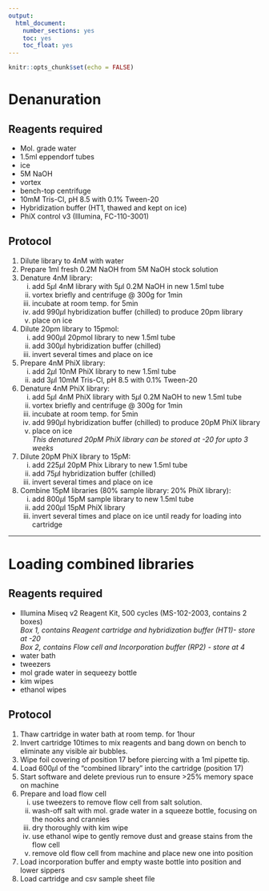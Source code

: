 ```yaml
---
output:
  html_document:
    number_sections: yes
    toc: yes
    toc_float: yes
---
```


```r
knitr::opts_chunk$set(echo = FALSE)
```

# Denanuration 

## Reagents required

* Mol. grade water
* 1.5ml eppendorf tubes
* ice
* 5M NaOH
* vortex
* bench-top centrifuge
* 10mM Tris-Cl, pH 8.5 with 0.1% Tween-20
* Hybridization buffer (HT1, thawed and kept on ice)
* PhiX control v3 (Illumina, FC-110-3001)

## Protocol 

1. Dilute library to 4nM with water
2. Prepare 1ml fresh 0.2M NaOH from 5M NaOH stock solution
3. Denature 4nM library:  
      i) add 5$\mu$l 4nM library with 5$\mu$l 0.2M NaOH in new 1.5ml tube
      ii) vortex briefly and centrifuge @ 300g for 1min
      iii) incubate at room temp. for 5min
      iv) add 990$\mu$l hybridization buffer (chilled) to produce 20pm library
      v) place on ice
4. Dilute 20pm library to 15pmol: 
      i) add 900$\mu$l 20pmol library to new 1.5ml tube
      ii) add 300$\mu$l hybridization buffer (chilled)
      iii) invert several times and place on ice
5. Prepare 4nM PhiX library:
      i) add 2$\mu$l 10nM PhiX library to new 1.5ml tube
      ii) add 3$\mu$l 10mM Tris-Cl, pH 8.5 with 0.1% Tween-20
6. Denature 4nM PhiX library:
      i) add 5$\mu$l 4nM PhiX library with 5$\mu$l 0.2M NaOH to new 1.5ml tube
      ii) vortex briefly and centrifuge @ 300g for 1min
      iii) incubate at room temp. for 5min
      iv) add 990$\mu$l hybridization buffer (chilled) to produce 20pM PhiX library
      v) place on ice  
*This denatured 20pM PhiX library can be stored at -20 for upto 3 weeks*
7. Dilute 20pM PhiX library to 15pM:  
      i) add 225$\mu$l 20pM Phix Library to new 1.5ml tube
      ii) add 75$\mu$l hybridization buffer (chilled)
      iii) invert several times and place on ice
8. Combine 15pM libraries (80% sample library: 20% PhiX library):
      i) add 800$\mu$l 15pM sample library to new 1.5ml tube
      ii) add 200$\mu$l 15pM PhiX library
      iii) invert several times and place on ice until ready for loading into cartridge
      
-----

# Loading combined libraries 

## Reagents required

* Illumina Miseq v2 Reagent Kit, 500 cycles (MS-102-2003, contains 2 boxes)  
*Box 1, contains Reagent cartridge and hybridization buffer (HT1)- store at -20*  
*Box 2, contains Flow cell and Incorporation buffer (RP2) - store at 4*
* water bath
* tweezers
* mol grade water in sequeezy bottle
* kim wipes
* ethanol wipes

## Protocol 

1. Thaw cartridge in water bath at room temp. for 1hour
2. Invert cartridge 10times to mix reagents and bang down on bench to eliminate any visible air bubbles. 
3. Wipe foil covering of position 17 before piercing with a 1ml pipette tip.
4. Load 600$\mu$l of the "combined library" into the cartridge (position 17)
5. Start software and delete previous run to ensure >25% memory space on machine
6. Prepare and load flow cell
      i) use tweezers to remove flow cell from salt solution. 
      ii) wash-off salt with mol. grade water in a squeeze bottle, focusing on the nooks and crannies
      iii) dry thoroughly with kim wipe
      iv) use ethanol wipe to gently remove dust and grease stains from the flow cell
      v) remove old flow cell from machine and place new one into position
7. Load incorporation buffer and empty waste bottle into position and lower sippers
8. Load cartridge and csv sample sheet file
